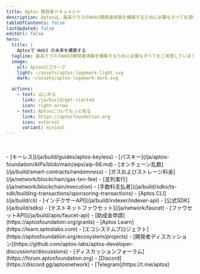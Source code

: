 ```yaml
---
title: Aptos 開発者ドキュメント
description: Aptosは、最高クラスのWeb3開発者体験を構築するために必要なすべてを提供します。
tableOfContents: false
lastUpdated: false
editUrl: false
hero:
  title: |
    Aptosで Web3 の未来を構築する
  tagline: 最高クラスのWeb3開発者体験を構築するために必要なすべてをご用意しています。
  image:
    alt: Aptosロゴマーク
    light: ~/assets/aptos-logomark-light.svg
    dark: ~/assets/aptos-logomark-dark.svg

  actions:
    - text: はじめる
      link: /ja/build/get-started
      icon: right-arrow
    - text: Aptosについてもっと知る
      link: https://aptosfoundation.org
      icon: external
      variant: minimal
---
```



<DocSearchButtonAlt />

 

<CardGrid>
  <ListCard title="機能" iconName="lightning">
    - [キーレス](/ja/build/guides/aptos-keyless)
    - [パスキー](/ja/aptos-foundation/AIPs/blob/main/aips/aip-66.md)
    - [オンチェーン乱数](/ja/build/smart-contracts/randomness)
    - [ガスおよびストレージ料金](/ja/network/blockchain/gas-txn-fee)
    - [並列実行](/ja/network/blockchain/execution)
    - [手数料支払者](/ja/build/sdks/ts-sdk/building-transactions/sponsoring-transactions)
  </ListCard>

  <ListCard title="ツール" iconName="terminal">
    - [Aptos CLI](/ja/build/cli)
    - [インデクサーAPI](/ja/build/indexer/indexer-api)
    - [公式SDK](/ja/build/sdks)
    - [テストネットファウセット](/ja/network/faucet)
    - [ファウセットAPI](/ja/build/apis/faucet-api)
  </ListCard>

  <ListCard title="リソース" iconName="file-text">
    - [助成金申請](https://aptosfoundation.org/grants)
    - [Aptos Learn](https://learn.aptoslabs.com)
    - [エコシステムプロジェクト](https://aptosfoundation.org/ecosystem/projects)
  </ListCard>

  <ListCard title="つながる" iconName="globe-simple">
    - [開発者ディスカッション](https://github.com/aptos-labs/aptos-developer-discussions/discussions)
    - [ディスカッションフォーラム](https://forum.aptosfoundation.org)
    - [Discord](https://discord.gg/aptosnetwork)
    - [Telegram](https://t.me/aptos)
  </ListCard>
</CardGrid>
